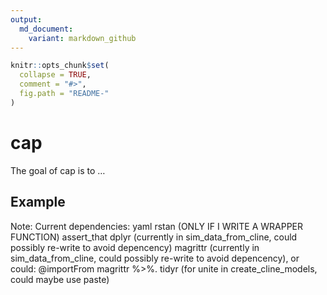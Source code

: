 ```yaml
---
output:
  md_document:
    variant: markdown_github
---
```


<!-- README.md is generated from README.Rmd. Please edit that file -->

```r
knitr::opts_chunk$set(
  collapse = TRUE,
  comment = "#>",
  fig.path = "README-"
)
```

# cap

The goal of cap is to ...

## Example

Note:
Current dependencies:
yaml
rstan (ONLY IF I WRITE A WRAPPER FUNCTION)
assert_that
dplyr (currently in sim_data_from_cline, could possibly re-write to avoid depencency)
magrittr (currently in sim_data_from_cline, could possibly re-write to avoid depencency), or could:
@importFrom magrittr %>%. 
tidyr (for unite in create_cline_models, could maybe use paste)



